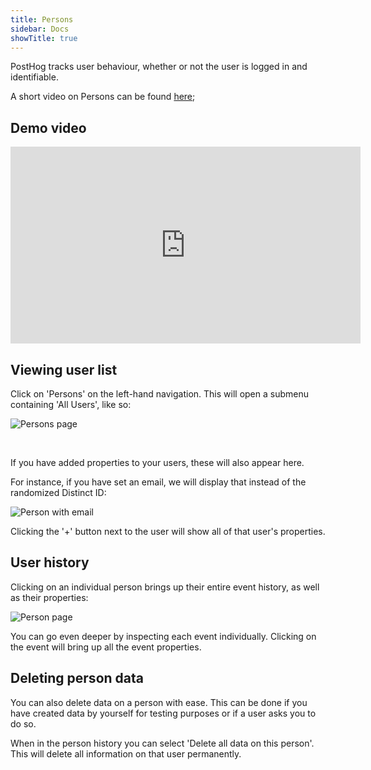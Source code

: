 ```yaml
---
title: Persons
sidebar: Docs
showTitle: true
---
```


<FeatureAvailability allPlans />

PostHog tracks user behaviour, whether or not the user is logged in and identifiable.

A short video on Persons can be found [here](https://youtu.be/8_SsZW1v56Q);

## Demo video

<iframe width="560" height="315" src="https://www.youtube.com/embed/GtSSxmOdyk4" frameborder="0" allow="accelerometer; autoplay; clipboard-write; encrypted-media; gyroscope; picture-in-picture" allowfullscreen></iframe>

## Viewing user list

Click on 'Persons' on the left-hand navigation. This will open a submenu containing 'All Users', like so:

![Persons page](../../images/features/people/people-page.png)

<br />

If you have added properties to your users, these will also appear here. 

For instance, if you have set an email, we will display that instead of the randomized Distinct ID:

![Person with email](../../images/features/people/user-email.png)

Clicking the '+' button next to the user will show all of that user's properties. 

## User history

Clicking on an individual person brings up their entire event history, as well as their properties:

![Person page](../../images/features/people/person-page.png)

You can go even deeper by inspecting each event individually. Clicking on the event will bring up all the event properties. 

## Deleting person data

You can also delete data on a person with ease. This can be done if you have created data by yourself for testing purposes or if a user asks you to do so.

When in the person history you can select 'Delete all data on this person'. This will delete all information on that user permanently.
